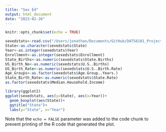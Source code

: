 ```yaml
---
title: "Sex Ed"
output: html_document
date: "2023-02-26"
---
```


```r
knitr::opts_chunk$set(echo = TRUE)
```


```r
sexedstats<-read.csv("/Users/jonathan/Documents/GitHub/DATS6101_Project-1/Tables/Project1_data_clean.csv")
State<-as.character(sexedstats$State)
Year<-as.integer(sexedstats$Year)
Enrollment<-as.integer(sexedstats$Enrollment)
State_Births<-as.numeric(sexedstats$State.Births)
US_Birth_No<-as.numeric(sexedstats$U.S..Births)
US_Birth_Rate<-as.numeric(sexedstats$U.S..Birth.Rate)
Age_Groups<-as.factor(sexedstats$Age.Group..Years.)
State_Birth_Rate<-as.numeric(sexedstats$State.Rate)
as.factor(sexedstats$Median.Household.Income)
```

```r
library(ggplot2)
ggplot(sexedstats, aes(y=State), aes(x=Year))+
  geom_boxplot(aes(State))+
  ggtitle("State")+
  labs(y="State", x="Year")
```

Note that the `echo = FALSE` parameter was added to the code chunk to prevent printing of the R code that generated the plot.
